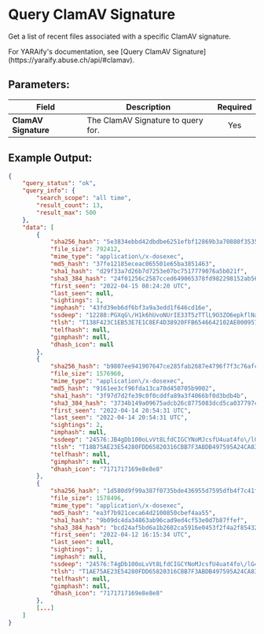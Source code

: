 
# Query ClamAV Signature

Get a list of recent files associated with a specific ClamAV signature.

<Callout type="info">
	For YARAify's documentation, see [Query ClamAV
	Signature](https://yaraify.abuse.ch/api/#clamav).
</Callout>

## Parameters:

| Field                | Description                        | Required |
| -------------------- | ---------------------------------- | :------: |
| **ClamAV Signature** | The ClamAV Signature to query for. |   Yes    |

## Example Output:

```json
{
    "query_status": "ok",
    "query_info": {
        "search_scope": "all time",
        "result_count": 13,
        "result_max": 500
    },
    "data": [
        {
            "sha256_hash": "5e3834ebbd42dbdbe6251efbf12869b3a70880f3535765ad8109b458543c8b2e",
            "file_size": 792412,
            "mime_type": "application\/x-dosexec",
            "md5_hash": "37fe12185eceac065501e65ba3851463",
            "sha1_hash": "d29f33a7d26b7d7253e07bc7517779076a5b021f",
            "sha3_384_hash": "24f01256c2587cced649065378fd982298152ab5685d9f4c741c2cecd77a35ed3f878d69f65ef801640fb85aee071474",
            "first_seen": "2022-04-15 08:24:20 UTC",
            "last_seen": null,
            "sightings": 1,
            "imphash": "43fd39eb6df6bf3a9a3edd1f646cd16e",
            "ssdeep": "12288:PGXqG\/H1k6hUvoNUrIE33T5zTTlL9O3ZO6epkflNaGD0u74tt+3hJLGgFqLM:PZwk6hUv\/sEnnL6zLaGD46LLGng",
            "tlsh": "T138F423C1EB53E7E1C8EF4D38920FFB6546642102AE00095779E68E58BDFC3B2335568A",
            "telfhash": null,
            "gimphash": null,
            "dhash_icon": null
        },
        {
            "sha256_hash": "b9807ee941907647ce285fab2687e4796f7f3c76afc5c8c9c141ca3568fcf87a",
            "file_size": 1576960,
            "mime_type": "application\/x-dosexec",
            "md5_hash": "9161ee3cf96fda13ca70d450705b9002",
            "sha1_hash": "3f97d7d2fe39c0f0cddfa89a3f4066bf0d3bdb4b",
            "sha3_384_hash": "3734b149a09675adcb26c8775083dcd5ca037797c6e6262d6c89d19de6eeff8f731e6e71e80b20e515b4af35f5f7c39e",
            "first_seen": "2022-04-14 20:54:31 UTC",
            "last_seen": "2022-04-14 20:54:31 UTC",
            "sightings": 2,
            "imphash": null,
            "ssdeep": "24576:JB4gDb100oLvVt8LfdCIGCYNoMJcsfU4uat4fo\/lG4HfOvN8zOkik9eZ:TjnJMnU4u8lG42KzOkikw",
            "tlsh": "T18B75AE23E54280FDD65820316CBB7F3ABDB497595A24CA83A7E8DE791F32251932730D",
            "telfhash": null,
            "gimphash": null,
            "dhash_icon": "7171717169e8e8e8"
        },
        {
            "sha256_hash": "1d580d9f99a387f0735bde436955d7595dfb4f7c41fc9968cc1aa78734fa4d2a",
            "file_size": 1578496,
            "mime_type": "application\/x-dosexec",
            "md5_hash": "ea3f7b921ceca64d2100850cbef4aa55",
            "sha1_hash": "9b09dc4da34863ab96cad9ed4cf53e0d7b87ffef",
            "sha3_384_hash": "bcd24af5bd6a1b2602ca5916e0453f2f4a2f8543281051fd3bc3cd227d4cd8fb10b5c7cc1daa8cbd36162f7b13671bf2",
            "first_seen": "2022-04-12 16:15:34 UTC",
            "last_seen": null,
            "sightings": 1,
            "imphash": null,
            "ssdeep": "24576:T4gDb100oLvVt8LfdCIGCYNoMJcsfU4uat4fo\/lG4HfOvN8QOkik9eZ:TjnJMnU4u8lG42KQOkikw",
            "tlsh": "T1AE75AE23E54280FDD65820316CBB7F3ABDB497595A24CA83A7E8DE791F32251932730D",
            "telfhash": null,
            "gimphash": null,
            "dhash_icon": "7171717169e8e8e8"
        },
        [...]
    ]
}
```
